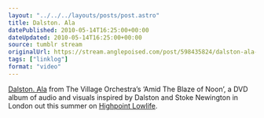 ```yaml
---
layout: "../../../layouts/posts/post.astro"
title: Dalston. Ala
datePublished: 2010-05-14T16:25:00+00:00
dateUpdated: 2010-05-14T16:25:00+00:00
source: tumblr stream
originalUrl: https://stream.anglepoised.com/post/598435824/dalston-ala-from-the-village-orchestras-amid
tags: ["linklog"]
format: "video"
---
```



<Vimeo id="https://vimeo.com/11467858" />

[Dalston. Ala][1] from The Village Orchestra&rsquo;s &lsquo;Amid The Blaze of Noon&rsquo;, a DVD album of audio and visuals inspired by Dalston and Stoke Newington in London out this summer on [Highpoint Lowlife][2].

[1]: https://vimeo.com/11467858
[2]: http://highpointlowlife.com/
